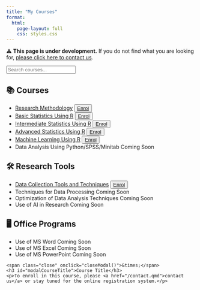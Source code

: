 ```yaml
---
title: "My Courses"
format:
  html:
    page-layout: full
    css: styles.css
---
```


::: course-warning
⚠️ **This page is under development.** If you do not find what you are looking for, [please click here to contact us](/contact.qmd).
:::

::: search-box
<input type="text" id="courseSearch" placeholder="Search courses...">
:::

:::::: course-grid
<!-- 📚 Courses -->

::: course-category
<h2>📚 Courses</h2>

<ul>

<li><a href="/courses/research-methodology.qmd">Research Methodology</a> <button onclick="openModal('Research Methodology')">[Enrol](contact.qmd)</button></li>

<li><a href="/courses/data-analysis.qmd">Basic Statistics Using R</a> <button onclick="openModal('Basic Statistics Using R')">[Enrol](contact.qmd)</button></li>

<li><a href="/courses/data-analysis.qmd">Intermediate Statistics Using R</a> <button onclick="openModal('Intermediate Statistics Using R')">[Enrol](contact.qmd)</button></li>

<li><a href="/courses/machine-learning.qmd">Advanced Statistics Using R</a> <button onclick="openModal('Advanced Statistics Using R')">[Enrol](contact.qmd)</button></li>

<li><a href="/courses/machine-learning.qmd">Machine Learning Using R</a> <button onclick="openModal('Machine Learning Using R')">[Enrol](contact.qmd)</button></li>

<li>Data Analysis Using Python/SPSS/Minitab [Coming Soon]{.badge}</li>

</ul>
:::

<!-- 🛠️ Research Tools -->

::: course-category
<h2>🛠️ Research Tools</h2>

<ul>

<li><a href="/courses/research-methodology.qmd">Data Collection Tools and Techniques</a> <button onclick="openModal('Data Collection Tools and Techniques')">[Enrol](contact.qmd)</button></li>

<li>Techniques for Data Processing [Coming Soon]{.badge}</li>

<li>Optimization of Data Analysis Techniques [Coming Soon]{.badge}</li>

<li>Use of AI in Research [Coming Soon]{.badge}</li>

</ul>
:::

<!-- 🖥️ Office Programs -->

::: course-category
<h2>🖥️ Office Programs</h2>

<ul>

<li>Use of MS Word [Coming Soon]{.badge}</li>

<li>Use of MS Excel [Coming Soon]{.badge}</li>

<li>Use of MS PowerPoint [Coming Soon]{.badge}</li>

</ul>
:::
::::::

<!-- Modal -->

:::: {#enrollModal .modal .hidden}
::: modal-content
```         
<span class="close" onclick="closeModal()">&times;</span>
<h3 id="modalCourseTitle">Course Title</h3>
<p>To enroll in this course, please <a href="/contact.qmd">contact us</a> or stay tuned for the online registration system.</p>
```
:::
::::


```{=html}
<script src="scripts.js"></script>
```
